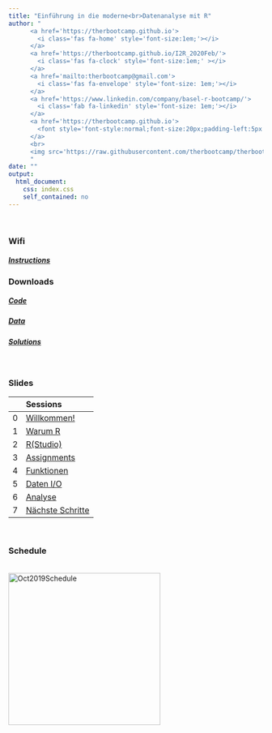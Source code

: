 ```yaml
---
title: "Einführung in die moderne<br>Datenanalyse mit R"
author: "
      <a href='https://therbootcamp.github.io'>
        <i class='fas fa-home' style='font-size:1em;'></i>
      </a>
      <a href='https://therbootcamp.github.io/I2R_2020Feb/'>
        <i class='fas fa-clock' style='font-size:1em;' ></i>
      </a>
      <a href='mailto:therbootcamp@gmail.com'>
        <i class='fas fa-envelope' style='font-size: 1em;'></i>
      </a>
      <a href='https://www.linkedin.com/company/basel-r-bootcamp/'>
        <i class='fab fa-linkedin' style='font-size: 1em;'></i>
      </a>
      <a href='https://therbootcamp.github.io'>
        <font style='font-style:normal;font-size:20px;padding-left:5px'>Basel R Bootcamp</font>
      </a>
      <br>
      <img src='https://raw.githubusercontent.com/therbootcamp/therbootcamp.github.io/master/_sessions/_image/by-sa.png' style= 'height:17px;vertical-align:baseline'/><font style='font-style:normal;font-size:20px;padding-left:8px'>Februar 2020</font>
      "
date: ""
output:
  html_document:
    css: index.css
    self_contained: no
---
```


<br>

### Wifi

##### [**Instructions**](https://raw.githubusercontent.com/therbootcamp/therbootcamp.github.io/master/_sessions/_image/wifi_instruct.png)

### Downloads

##### [**Code**](https://raw.githubusercontent.com/therbootcamp/I2R_2020Feb/master/_download/code/I2R_code.zip)

##### [**Data**](https://raw.githubusercontent.com/therbootcamp/I2R_2020Feb/master/_download/data/I2R_data.zip)

##### [**Solutions**](https://raw.githubusercontent.com/therbootcamp/I2R_2020Feb/master/_download/solutions/I2R_solutions.zip)

<br>

### Slides

|  | Sessions | 
|:--|:----------------------|
|0| [Willkommen!](_sessions/Willkommen/Willkommen.html) | 
|1| [Warum R](_sessions/WarumR/WarumR.html)|
|2| [R(Studio)](_sessions/R(Studio)/R_Studio_.html) |
|3| [Assignments](_sessions/Assignments/Assignments.html) |
|4| [Funktionen](_sessions/Funktionen/Funktionen.html) |
|5| [Daten I/O](_sessions/DataIO/DataIO.html) |
|6| [Analyse](_sessions/Analyse/Analyse.html) |
|7| [Nächste Schritte](_sessions/NächsteSchritte/NächsteSchritte.html) |

<br>

### Schedule

<p align="center"><br>
    <img border="0" alt="Oct2019Schedule" src="_sessions/Willkommen/image/schedule.png" style="width:300px"></a><br>

<!---


<table cellspacing=0 cellpadding=0 margin=0 padding=0 class="my-table">

<col width="10%">
<col width="40%">
<col width="40%">

<tr>
  <th style="text-align:left"> &nbsp; </th>
  <th style="text-align:left">Day 1 - Basic</th>
  <th style="text-align:left">Day 2 - Advanced</th>
</tr>
  
<tr>  
   <th>9:00</th>
   <td class="td-special-blue">Welcome</td>
   <td class="td-special-blue">Recap</td>
</tr>

<tr>
  <th>9:30</th>
  <td class="td-red" rowspan = 1><e>What is ML</e></td>
  <td class="td-grey" rowspan = 5><e>Optimization</e><br>
    <font class="sub">Practical</font>
  </td>
</tr>
 
<tr>
  <th>10:00</th>
  <td class="td-red" rowspan=4><e>R for ML</e><br>
    <font class="sub">Interactive</font><br>
  </td>
  <td> &nbsp; </td>
</tr>
  
<tr> <th>&nbsp;</th> </tr>
<tr> <th>&nbsp;</th> </tr>
<tr> <th>&nbsp;</th> </tr>
  
<tr>
  <th align="right">12:00</th>
  <td rowspan = 2 class="td-special-grey">Lunch
  <td rowspan = 2 class="td-special-grey">Lunch
</tr>

<tr>
   <th>&nbsp;</th>
</tr>

<tr>
   <th align="right">13:00</th>
   <td class="td-grey" rowspan = 5 ><e>Fitting</e><br>
   <font class="sub">Practical</font><br>
   <td class="td-grey" rowspan = 5 ><e>Models</e><br>
   <font class="sub">Practical</font><br>
</tr>

<tr> <th>&nbsp;</th> </tr>
<tr> <th>&nbsp;</th> </tr>
<tr> <th>&nbsp;</th> </tr>
<tr> <th>&nbsp;</th> </tr>

<tr>
   <th align="right">15:30</th>
   <td class="td-grey" rowspan = 5 ><e>Prediction</e><br>
   <font class="sub">Practical</font><br>
   <td class="td-grey" rowspan = 4 ><e>Features</e><br>
</tr>

<tr> <th align="right">&nbsp;</th> </tr>
<tr> <th align="right">&nbsp;</th> </tr>
<tr> <th align="right">&nbsp;</th> </tr>

<tr>
   <th align="right">17:30</th>
   <td class="td-red" valign="top"><e>Looking forward</e>
</tr>

<tr>
   <th align="right">18:00</th>
   <td class="td-special-blue"> Wrap-up
   <td class="td-special-grey"> Apero</tr>
</tr>
</table>
  
--->




